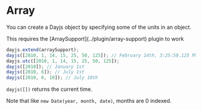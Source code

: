 
# Array

You can create a Dayjs object by specifying some of the units in an object.

<Callout>
  This requires the [ArraySupport](../plugin/array-support) plugin to work
</Callout>

```js
dayjs.extend(arraySupport);
dayjs([2010, 1, 14, 15, 25, 50, 125]); // February 14th, 3:25:50.125 PM
dayjs.utc([2010, 1, 14, 15, 25, 50, 125]);
dayjs([2010]); // January 1st
dayjs([2010, 6]); // July 1st
dayjs([2010, 6, 10]); // July 10th
```

`dayjs([])` returns the current time.

Note that like `new Date(year, month, date)`, months are 0 indexed.
